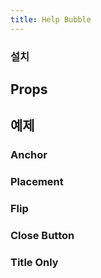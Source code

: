 ```yaml
---
title: Help Bubble
---
```


<ComponentExample name="help-bubble-preview" />

### 설치

<Installation name="help-bubble" />

## Props

<ReactTypeTable path="./registry/ui/help-bubble.tsx" name="HelpBubbleTriggerProps" />

## 예제

### Anchor

<ComponentExample name="help-bubble-anchor" />

### Placement

<ComponentExample name="help-bubble-placement" />

### Flip

<ComponentExample name="help-bubble-flip" />

### Close Button

<ComponentExample name="help-bubble-close-button" />

### Title Only

<ComponentExample name="help-bubble-title-only" />